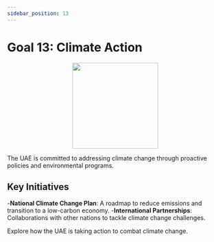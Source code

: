 ```yaml
---
sidebar_position: 13
---
```


# Goal 13: Climate Action

<p align="center"><img src="https://www.un.org/sustainabledevelopment/wp-content/uploads/2019/08/E-Goal-13-1024x1024.png" width="200" height="200"/></p>

The UAE is committed to addressing climate change through proactive policies and environmental programs.

## Key Initiatives

-**National Climate Change Plan**: A roadmap to reduce emissions and transition to a low-carbon economy.
-**International Partnerships**: Collaborations with other nations to tackle climate change challenges.

Explore how the UAE is taking action to combat climate change.
